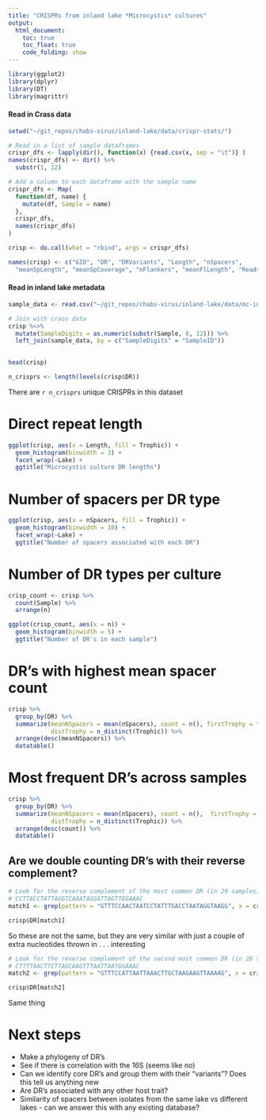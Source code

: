 ```yaml
---
title: "CRISPRs from inland lake *Microcystis* cultures"
output:
  html_document:
    toc: true
    toc_float: true
    code_folding: show
---
```


```r
library(ggplot2)
library(dplyr)
library(DT)
library(magrittr)

```

#### Read in Crass data
```r
setwd("~/git_repos/chabs-virus/inland-lake/data/crispr-stats/")

# Read in a list of sample dataframes 
crispr_dfs <- lapply(dir(), function(x) {read.csv(x, sep = "\t")} )
names(crispr_dfs) <- dir() %>%
  substr(1, 12)

# Add a column to each dataframe with the sample name
crispr_dfs <- Map( 
  function(df, name) {
    mutate(df, Sample = name)
  }, 
  crispr_dfs, 
  names(crispr_dfs)
)

crisp <- do.call(what = "rbind", args = crispr_dfs)

names(crisp) <- c("GID", "DR", "DRVariants", "Length", "nSpacers", 
  "meanSpLength", "meanSpCoverage", "nFlankers", "meanFlLength", "Reads", "Sample")

```

#### Read in inland lake metadata 
```r
sample_data <- read.csv("~/git_repos/chabs-virus/inland-lake/data/mc-inland-sampledata.csv")

# Join with crass data
crisp %<>%
  mutate(SampleDigits = as.numeric(substr(Sample, 8, 12))) %>%
  left_join(sample_data, by = c("SampleDigits" = "SampleID"))
  


```


```r

head(crisp)

n_crisprs <- length(levels(crisp$DR))

```

There are `r n_crisprs` unique CRISPRs in this dataset

# Direct repeat length
```r
ggplot(crisp, aes(x = Length, fill = Trophic)) + 
  geom_histogram(binwidth = 3) +
  facet_wrap(~Lake) + 
  ggtitle("Microcystis culture DR lengths")


```

# Number of spacers per DR type
```r
ggplot(crisp, aes(x = nSpacers, fill = Trophic)) + 
  geom_histogram(binwidth = 10) +
  facet_wrap(~Lake) + 
  ggtitle("Number of spacers associated with each DR")

```

# Number of DR types per culture
```r
crisp_count <- crisp %>%
  count(Sample) %>%
  arrange(n)

ggplot(crisp_count, aes(x = n)) +
  geom_histogram(binwidth = 5) +
  ggtitle("Number of DR's in each sample")


```

# DR's with highest mean spacer count
```r
crisp %>%
  group_by(DR) %>%
  summarize(meanNSpacers = mean(nSpacers), count = n(), firstTrophy = first(Trophic),
            distTrophy = n_distinct(Trophic)) %>%
  arrange(desc(meanNSpacers)) %>%
  datatable()
```

# Most frequent DR's across samples
```r
crisp %>%
  group_by(DR) %>%
  summarize(meanNSpacers = mean(nSpacers), count = n(),  firstTrophy = first(Trophic),
            distTrophy = n_distinct(Trophic)) %>%
  arrange(desc(count)) %>%
  datatable()


```


## Are we double counting DR's with their reverse complement?

```r
# Look for the reverse complement of the most common DR (in 29 samples)
# CCTTACCTATTAGGTCAAATAGGATTAGTTGGAAAC
match1 <- grep(pattern = "GTTTCCAACTAATCCTATTTGACCTAATAGGTAAGG", x = crisp$DR)

crisp$DR[match1]

```
So these are not the same, but they are very similar with just a couple of extra
nucleotides thrown in . . . interesting



```r
# Look for the reverse complement of the second most common DR (in 28 samples)
# CTTTTAACTTCTTAGCAAGTTTAATTAATGGAAAC
match2 <- grep(pattern = "GTTTCCATTAATTAAACTTGCTAAGAAGTTAAAAG", x = crisp$DR)

crisp$DR[match2]

```

Same thing

# Next steps

- Make a phylogeny of DR's
- See if there is correlation with the 16S (seems like no)
- Can we identify core DR's and group them with their "variants"? Does this tell
us anything new
- Are DR's associated with any other host trait?
- Similarity of spacers between isolates from the same lake vs different lakes -
can we answer this with any existing database? 

